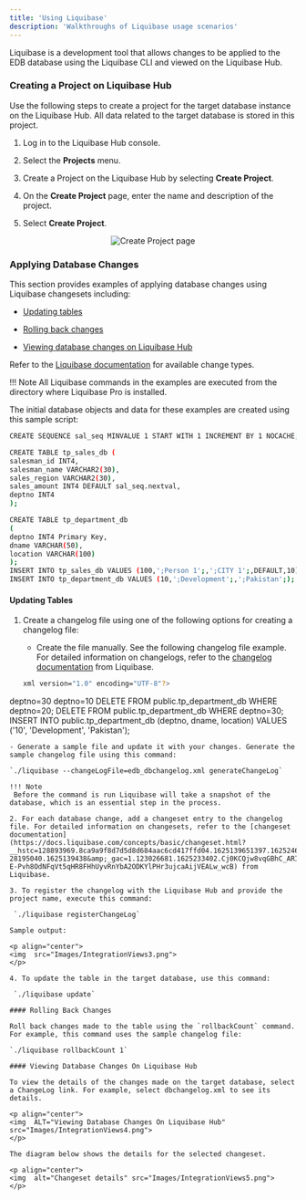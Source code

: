 ```yaml
---
title: 'Using Liquibase'
description: 'Walkthroughs of Liquibase usage scenarios'
---
```


Liquibase is a development tool that allows changes to be applied to the EDB database using the Liquibase CLI and viewed on the Liquibase Hub.

### Creating a Project on Liquibase Hub

Use the following steps to create a project for the target database instance on the Liquibase Hub. All data related to the target database is stored in this project.
    
1. Log in to the Liquibase Hub console.

2. Select the **Projects** menu.

3. Create a Project on the Liquibase Hub by selecting **Create Project**. 

4. On the **Create Project** page, enter the name and description of the project.

5. Select **Create Project**.

<p align="center">
  <img  alt="Create Project page" src="Images/IntegrationViews2.png">
</p>

### Applying Database Changes

This section provides examples of applying database changes using Liquibase changesets including:

- [Updating tables](#updating-tables)

- [Rolling back changes](#rolling-back-changes)

- [Viewing database changes on Liquibase Hub](#viewing-database-changes-on-liquibase-hub)


Refer to the [Liquibase documentation](https://docs.liquibase.com/change-types/home.html) for available change types.

!!! Note
    All Liquibase commands in the examples are executed from the directory where Liquibase Pro is installed.

The initial database objects and data for these examples are created using this sample script:

```bash
CREATE SEQUENCE sal_seq MINVALUE 1 START WITH 1 INCREMENT BY 1 NOCACHE;

CREATE TABLE tp_sales_db (
salesman_id INT4,
salesman_name VARCHAR2(30),
sales_region VARCHAR2(30),
sales_amount INT4 DEFAULT sal_seq.nextval,
deptno INT4
);

CREATE TABLE tp_department_db
(
deptno INT4 Primary Key,
dname VARCHAR(50),
location VARCHAR(100)
);
INSERT INTO tp_sales_db VALUES (100,';Person 1';,';CITY 1';,DEFAULT,10);
INSERT INTO tp_department_db VALUES (10,';Development';,';Pakistan';);
```

#### Updating Tables 
1. Create a changelog file using one of the following options for creating a changelog file:

   - Create the file manually. See the following changelog file example. For detailed information on changelogs, refer to the [changelog documentation](https://docs.liquibase.com/concepts/basic/xml-format.html) from Liquibase.

   ```bash
   xml version="1.0" encoding="UTF-8"?>
  <databaseChangeLog
      xmlns="http://www.liquibase.org/xml/ns/dbchangelog"
      xmlns:xsi="http://www.w3.org/2001/XMLSchema-instance"
      xmlns:pro="http://www.liquibase.org/xml/ns/pro"
      xsi:schemaLocation="http://www.liquibase.org/xml/ns/dbchangelog
http://www.liquibase.org/xml/ns/dbchangelog/dbchangelog-4.2.xsd
http://www.liquibase.org/xml/ns/pro
http://www.liquibase.org/xml/ns/pro/liquibase-pro-4.2.xsd " changeLogId="9e43abe4-
4a9b-4d38-a485-c68af935bc44">
<changeSet author="kashif" id="100">
  <insert catalogName="edb"
    dbms="postgresql"
    schemaName="public"
    tableName="tp_department_db">
  <column name="deptno" value="20"/>
  <column name="dname" value="QMG"/>
  <column name="location" value="India"/>
  </insert>
  <insert catalogName="edb"
    dbms="postgresql"
    schemaName="public"
    tableName="tp_department_db">
  <column name="deptno" value="30"/>
  <column name="dname" value="CM"/>
  <column name="location" value="Pakistan"/>
  </insert>
  <update catalogName="edb"
  schemaName="public"
  tableName="tp_department_db">
  <column name="dname" value="UPDATED NAME...."/>
  <where>deptno=30</where>
  </update>
  <delete catalogName="edb"
    chemaName="public"
    tableName="tp_department_db">
  <where>deptno=10</where>
  </delete>
<rollback>
DELETE FROM public.tp_department_db WHERE deptno=20;
DELETE FROM public.tp_department_db WHERE deptno=30;
INSERT INTO public.tp_department_db (deptno, dname, location) VALUES ('10',
'Development', 'Pakistan');
</rollback>
</changeSet>
   </databaseChangeLog>
   ```
   - Generate a sample file and update it with your changes. Generate the sample changelog file using this command:

   `./liquibase --changeLogFile=edb_dbchangelog.xml generateChangeLog`

!!! Note
    Before the command is run Liquibase will take a snapshot of the database, which is an essential step in the process.

2. For each database change, add a changeset entry to the changelog file. For detailed information on changesets, refer to the [changeset documentation](https://docs.liquibase.com/concepts/basic/changeset.html?__hstc=128893969.8ca9a9f8d7d5d8d684aac6cd417ffd04.1625139651397.1625246103494.1625257119630.4&amp;__hssc=128893969.1.1625257119630&amp;__hsfp=3718144884&amp;_ga=2.245054725.1619392786.1625139438-28195040.1625139438&amp;_gac=1.123026681.1625233402.Cj0KCQjw8vqGBhC_ARIsADMSd1AVyJsGu4_9-E-Pvh8OdNFqVt5qHR8FHhUyvRnYbA2ODKYlPHr3ujcaAijVEALw_wcB) from Liquibase.

3. To register the changelog with the Liquibase Hub and provide the project name, execute this command: 

    `./liquibase registerChangeLog`

Sample output:

<p align="center">
  <img  src="Images/IntegrationViews3.png">
</p>

4. To update the table in the target database, use this command: 

    `./liquibase update`

#### Rolling Back Changes

Roll back changes made to the table using the `rollbackCount` command. For example, this command uses the sample changelog file: 

`./liquibase rollbackCount 1`

#### Viewing Database Changes On Liquibase Hub

To view the details of the changes made on the target database, select a ChangeLog link. For example, select dbchangelog.xml to see its details.

<p align="center">
  <img  ALT="Viewing Database Changes On Liquibase Hub" src="Images/IntegrationViews4.png">
</p>

The diagram below shows the details for the selected changeset.

<p align="center">
  <img  alt="Changeset details" src="Images/IntegrationViews5.png">
</p>